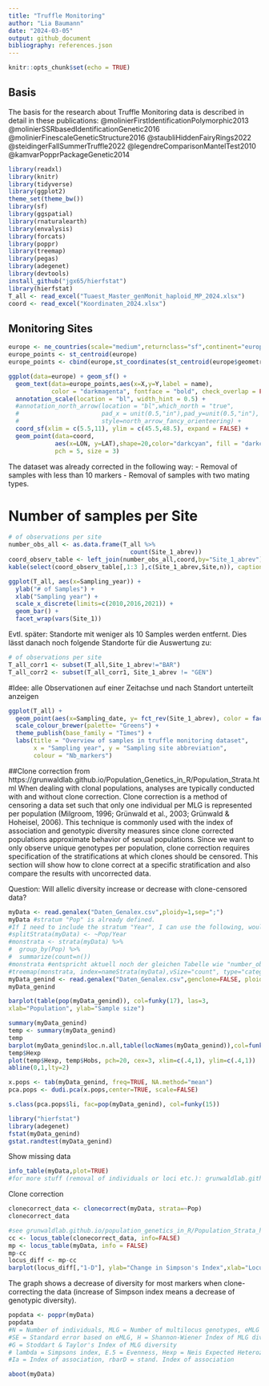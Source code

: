 ```yaml
---
title: "Truffle Monitoring"
author: "Lia Baumann"
date: "2024-03-05"
output: github_document
bibliography: references.json
---
```


```r
knitr::opts_chunk$set(echo = TRUE)
```

## Basis

The basis for the research about Truffle Monitoring data is described in detail in these publications:
@molinierFirstIdentificationPolymorphic2013
@molinierSSRbasedIdentificationGenetic2016
@molinierFinescaleGeneticStructure2016
@staubliHiddenFairyRings2022
@steidingerFallSummerTruffle2022
@legendreComparisonMantelTest2010
@kamvarPopprPackageGenetic2014


```r
library(readxl)
library(knitr)
library(tidyverse)
library(ggplot2)
theme_set(theme_bw())
library(sf)
library(ggspatial)
library(rnaturalearth)
library(envalysis)
library(forcats)
library(poppr)
library(treemap)
library(pegas)
library(adegenet)
library(devtools)
install_github("jgx65/hierfstat")
library(hierfstat)
T_all <- read_excel("Tuaest_Master_genMonit_haploid_MP_2024.xlsx")
coord <- read_excel("Koordinaten_2024.xlsx")
```

## Monitoring Sites

```r
europe <- ne_countries(scale="medium",returnclass="sf",continent="europe")
europe_points <- st_centroid(europe)
europe_points <- cbind(europe,st_coordinates(st_centroid(europe$geometry)))

ggplot(data=europe) + geom_sf() +
  geom_text(data=europe_points,aes(x=X,y=Y,label = name),
            color = "darkmagenta", fontface = "bold", check_overlap = FALSE) +
  annotation_scale(location = "bl", width_hint = 0.5) +
  #annotation_north_arrow(location = "bl",which_north = "true",
  #                       pad_x = unit(0.5,"in"),pad_y=unit(0.5,"in"),
  #                       style=north_arrow_fancy_orienteering) +
  coord_sf(xlim = c(5.5,11), ylim = c(45.5,48.5), expand = FALSE) +
  geom_point(data=coord,
             aes(x=LON, y=LAT),shape=20,color="darkcyan", fill = "darkcyan",
             pch = 5, size = 3)
```

The dataset was already corrected in the following way:
- Removal of samples with less than 10 markers
- Removal of samples with two mating types.


# Number of samples per Site

```r
# of observations per site
number_obs_all <- as.data.frame(T_all %>%
                                  count(Site_1_abrev))
coord_observ_table <- left_join(number_obs_all,coord,by="Site_1_abrev")
kable(select(coord_observ_table[,1:3 ],c(Site_1_abrev,Site,n)), caption = "Number of observations per site")
```

```r
ggplot(T_all, aes(x=Sampling_year)) +
  ylab("# of Samples") +
  xlab("Sampling year") +
  scale_x_discrete(limits=c(2010,2016,2021)) +
  geom_bar() +
  facet_wrap(vars(Site_1))
```

Evtl. später:
Standorte mit weniger als 10 Samples werden entfernt.
Dies lässt danach noch folgende Standorte für die Auswertung zu:

```r
# of observations per site
T_all_corr1 <- subset(T_all,Site_1_abrev!="BAR")
T_all_corr2 <- subset(T_all_corr1, Site_1_abrev != "GEN")
```

#Idee: alle Observationen auf einer Zeitachse und nach Standort unterteilt anzeigen

```r

ggplot(T_all) +
  geom_point(aes(x=Sampling_date, y= fct_rev(Site_1_abrev), color = factor(Nb_markers))) +
  scale_colour_brewer(palette= "Greens") +
  theme_publish(base_family = "Times") +
  labs(title = "Overview of samples in truffle monitoring dataset",
       x = "Sampling year", y = "Sampling site abbreviation",
       colour = "Nb_markers")
```

##Clone correction
from https://grunwaldlab.github.io/Population_Genetics_in_R/Population_Strata.html
When dealing with clonal populations, analyses are typically conducted with and without clone correction. Clone correction is a method of censoring a data set such that only one individual per MLG is represented per population (Milgroom, 1996; Grünwald et al., 2003; Grünwald & Hoheisel, 2006). This technique is commonly used with the index of association and genotypic diversity measures since clone corrected populations approximate behavior of sexual populations. Since we want to only observe unique genotypes per population, clone correction requires specification of the stratifications at which clones should be censored. This section will show how to clone correct at a specific stratification and also compare the results with uncorrected data.

Question: Will allelic diversity increase or decrease with clone-censored data?

```r
myData <- read.genalex("Daten_Genalex.csv",ploidy=1,sep=";")
myData #stratum "Pop" is already defined.
#If I need to include the stratum "Year", I can use the following, would need to include it in the excel file though. Also the treemap will be more interesting once we have more strata.
#splitStrata(myData) <- ~Pop/Year
#monstrata <- strata(myData) %>%
#  group_by(Pop) %>%
#  summarize(count=n())
#monstrata #entspricht aktuell noch der gleichen Tabelle wie "number_obs_all"
#treemap(monstrata, index=nameStrata(myData),vSize="count", type="categorical")
myData_genind <- read.genalex("Daten_Genalex.csv",genclone=FALSE, ploidy=1, sep=";")
myData_genind

barplot(table(pop(myData_genind)), col=funky(17), las=3,
xlab="Population", ylab="Sample size")

summary(myData_genind)
temp <- summary(myData_genind)
temp
barplot(myData_genind$loc.n.all,table(locNames(myData_genind)),col=funky(17),las=3,xlab="locNames",ylab="Number of alleles")
temp$Hexp
plot(temp$Hexp, temp$Hobs, pch=20, cex=3, xlim=c(.4,1), ylim=c(.4,1))
abline(0,1,lty=2)
```


```r
x.pops <- tab(myData_genind, freq=TRUE, NA.method="mean")
pca.pops <- dudi.pca(x.pops,center=TRUE, scale=FALSE)

s.class(pca.pops$li, fac=pop(myData_genind), col=funky(15))
```

```r
library("hierfstat")
library(adegenet)
fstat(myData_genind)
gstat.randtest(myData_genind)
```

Show missing data

```r
info_table(myData,plot=TRUE)
#for more stuff (removal of individuals or loci etc.): grunwaldlab.github.io/population_genetics_in_r/locus_stats.html
```

Clone correction

```r
clonecorrect_data <- clonecorrect(myData, strata=~Pop)
clonecorrect_data
```

```r
#see grunwaldlab.github.io/population_genetics_in_R/Population_Strata_html
cc <- locus_table(clonecorrect_data, info=FALSE)
mp <- locus_table(myData, info = FALSE)
mp-cc
locus_diff <- mp-cc
barplot(locus_diff[,"1-D"], ylab="Change in Simpson's Index",xlab="Locus", main = "Comparison of clone-corrected vs. uncorrected data")
```


The graph shows a decrease of diversity for most markers when clone-correcting the data (increase of Simpson index means a decrease of genotypic diversity).

```r
popdata <- poppr(myData)
popdata
#N = Number of individuals, MLG = Number of multilocus genotypes, eMLG = number of expected MLG at the smallest sample size >= 10 based on rarefaction
#SE = Standard error based on eMLG, H = Shannon-Wiener Index of MLG diversity
#G = Stoddart & Taylor's Index of MLG diversity
# lambda = Simpsons index, E.5 = Evenness, Hexp = Neis Expected Heterozygosity
#Ia = Index of association, rbarD = stand. Index of association
```

```r
aboot(myData)
```